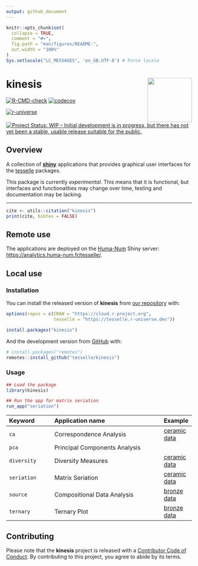 ```yaml
---
output: github_document
---
```


<!-- README.md is generated from README.Rmd. Please edit that file -->

```r
knitr::opts_chunk$set(
  collapse = TRUE,
  comment = "#>",
  fig.path = "man/figures/README-",
  out.width = "100%"
)
Sys.setlocale("LC_MESSAGES", 'en_GB.UTF-8') # Force locale
```

# kinesis <img width=120px src="man/figures/logo.png" align="right" />

<!-- badges: start -->
[![R-CMD-check](https://github.com/tesselle/kinesis/actions/workflows/R-CMD-check.yaml/badge.svg)](https://github.com/tesselle/kinesis/actions/workflows/R-CMD-check.yaml)
[![codecov](https://codecov.io/gh/tesselle/kinesis/graph/badge.svg?token=i2n7T978ex)](https://codecov.io/gh/tesselle/kinesis)

[![r-universe](https://tesselle.r-universe.dev/badges/kinesis)](https://tesselle.r-universe.dev/kinesis){.pkgdown-devel}
[![Project Status: WIP – Initial development is in progress, but there has not yet been a stable, usable release suitable for the public.](https://www.repostatus.org/badges/latest/wip.svg)](https://www.repostatus.org/#wip)
<!-- badges: end -->

## Overview

A collection of [**shiny**](https://shiny.rstudio.com) applications that provides graphical user interfaces for the [tesselle](https://www.tesselle.org) packages.

This package is currently *experimental*. This means that it is functional, but interfaces and functionalities may change over time, testing and documentation may be lacking.

---

```r
cite <- utils::citation("kinesis")
print(cite, bibtex = FALSE)
```

## Remote use

The applications are deployed on the [Huma-Num](https://www.huma-num.fr) Shiny server: <https://analytics.huma-num.fr/tesselle/>.

## Local use
### Installation

You can install the released version of **kinesis** from [our repository](https://tesselle.r-universe.dev) with:

```r
options(repos = c(CRAN = "https://cloud.r-project.org",
                  tesselle = "https://tesselle.r-universe.dev"))

install.packages("kinesis")
```

And the development version from [GitHub](https://github.com/) with:

```r
# install.packages("remotes")
remotes::install_github("tesselle/kinesis")
```

### Usage

```r
## Load the package
library(kinesis)

## Run the app for matrix seriation
run_app("seriation")
```

| Keyword     | Application name              | Example |
|:------------|:------------------------------|:--------|
| `ca`        | Correspondence Analysis       | [ceramic data](https://analytics.huma-num.fr/tesselle/ca?data=https://raw.githubusercontent.com/tesselle/folio/refs/heads/main/data-raw/zuni.csv) |
| `pca`       | Principal Components Analysis | |
| `diversity` | Diversity Measures            | [ceramic data](https://analytics.huma-num.fr/tesselle/diversity?data=https://raw.githubusercontent.com/tesselle/folio/refs/heads/main/data-raw/zuni.csv) |
| `seriation` | Matrix Seriation              | [ceramic data](https://analytics.huma-num.fr/tesselle/seriation?data=https://raw.githubusercontent.com/tesselle/folio/refs/heads/main/data-raw/zuni.csv) |
| `source`    | Compositional Data Analysis   | [bronze data](https://analytics.huma-num.fr/tesselle/source?data=https://raw.githubusercontent.com/tesselle/folio/refs/heads/main/data-raw/bronze.csv) |
| `ternary`   | Ternary Plot                  | [bronze data](https://analytics.huma-num.fr/tesselle/ternary?data=https://raw.githubusercontent.com/tesselle/folio/refs/heads/main/data-raw/bronze.csv) |

## Contributing

Please note that the **kinesis** project is released with a [Contributor Code of Conduct](https://www.tesselle.org/conduct.html). By contributing to this project, you agree to abide by its terms.
